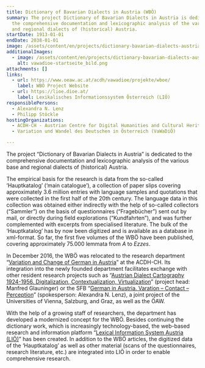 ```yaml
---
title: Dictionary of Bavarian Dialects in Austria (WBÖ)
summary: The project Dictionary of Bavarian Dialects in Austria is dedicated to
  the comprehensive documentation and lexicographic analysis of the various base
  and regional dialects of (historical) Austria.
startDate: 1913-01-01
endDate: 2038-01-01
image: /assets/content/en/projects/dictionary-bavarian-dialects-austria-wboe/wboelogo_800px_transp2.png
additionalImages:
  - image: /assets/content/en/projects/dictionary-bavarian-dialects-austria-wboe/additionalImages/vawadioe-startseite_bild.png
    alt: vawadioe-startseite_bild.png
attachments: []
links:
  - url: https://www.oeaw.ac.at/acdh/vawadioe/projekte/wboe/
    label: WBÖ Project Website
  - url: https://lioe.dioe.at/
    label: Lexikalisches Informationssystem Österreich (LIÖ)
responsiblePersons:
  - Alexandra N. Lenz
  - Philipp Stöckle
hostingOrganizations:
  - ACDH-CH - Austrian Centre for Digital Humanities and Cultural Heritage
  - Variation und Wandel des Deutschen in Österreich (VaWaDiÖ)

---
```

The project “Dictionary of Bavarian Dialects in Austria” is dedicated to the comprehensive documentation and lexicographic analysis of the various base and regional dialects of (historical) Austria.

The empirical basis for the research is data from the so-called ‘Hauptkatalog’ (‘main catalogue’), a collection of paper slips covering approximately 3.6 million entries with language samples and quotations that were collected in the first half of the 20th century. The language data in this collection was obtained either indirectly with the help of so-called collectors (“Sammler”) on the basis of questionnaires (“Fragebücher”) sent out by mail, or directly during field explorations (“Kundfahrten”), and was further complemented with excerpts from specialised literature. The bulk of the ‘Hauptkatalog’ has by now been digitized and is available as a database in xml-format. So far, the first five volumes of the WBÖ have been published, covering approximately 75.000 lemmata from _A_ to _Ezzes_.

In December 2016, the WBÖ was relocated to the research department “[Variation and Change of German in Austria](https://www.oeaw.ac.at/acdh/vawadioe/die-abteilung)” at the ACDH-CH. Its integration into the newly founded department facilitates exchange with other resident research projects such as “[Austrian Dialect Cartography 1924-1956. Digitalization, Contextualization, Virtualization](https://diauma.acdh.oeaw.ac.at/)” (project head: Manfred Glauninger) or the SFB “[German in Austria. Varation – Contact – Perception](https://dioe.at/)” (spokesperson: Alexandra N. Lenz), a joint project of the Universities of Vienna, Salzburg, and Graz, as well as the ÖAW.

With the help of a growing staff of researchers, the department has developed a modernized concept for the WBÖ. Besides continuing the dictionary work, which is increasingly technology-based, the web-based research and information platform “[Lexical Information System Austria (LIÖ)](https://lioe.dioe.at/)” has been created. In addition to the WBÖ articles, the digitized data of the ‘Hauptkatalog’ as well as other material (scans of the questionnaires, research literature, etc.) are integrated into LIÖ in order to enable comprehensive research.